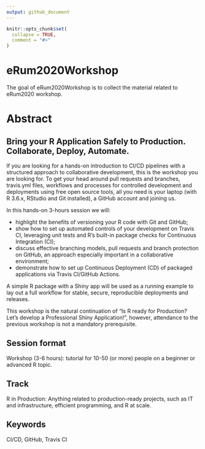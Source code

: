 ```yaml
---
output: github_document
---
```


<!-- README.md is generated from README.Rmd. Please edit that file -->

```r
knitr::opts_chunk$set(
  collapse = TRUE,
  comment = "#>"
)
```

# eRum2020Workshop

<!-- badges: start -->
<!-- badges: end -->

The goal of eRum2020Workshop is to collect the material related to eRum2020 workshop.

# Abstract

## Bring your R Application Safely to Production. Collaborate, Deploy, Automate.

If you are looking for a hands-on introduction to CI/CD pipelines with a structured approach to collaborative development, this is the workshop you are looking for. To get your head around  pull requests and branches, travis.yml files, workflows and processes for controlled development and deployments using free open source tools, all you need is your laptop (with R 3.6.x, RStudio and Git installed), a GitHub account and joining us.

In this hands-on 3-hours session we will:

- highlight the benefits of versioning your R code with Git and GitHub;
- show how to set up automated controls of your development on Travis CI, leveraging unit tests and R’s built-in package checks for Continuous Integration (CI);
- discuss effective branching models, pull requests and branch protection on GitHub, an approach especially important in a collaborative environment;
- demonstrate how to set up Continuous Deployment (CD) of packaged applications via Travis CI/GitHub Actions.

A simple R package with a Shiny app will be used as a running example to lay out a full workflow for stable, secure, reproducible deployments and releases.

This workshop is the natural continuation of "Is R ready for Production? Let’s develop a Professional Shiny Application!", however, attendance to the previous workshop is not a mandatory prerequisite.


## Session format
Workshop (3-6 hours): tutorial for 10-50 (or more) people on a beginner or advanced R topic. 

## Track
R in Production: Anything related to production-ready projects, such as IT and infrastructure, efficient programming, and R at scale. 

## Keywords
CI/CD, GitHub, Travis CI

